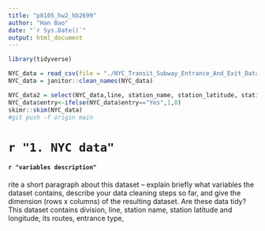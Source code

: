 ```yaml
---
title: "p8105_hw2_hb2699"
author: "Han Bao"
date: "`r Sys.Date()`"
output: html_document
---
```

```r
library(tidyverse)
```
```r
NYC_data = read_csv(file = "./NYC_Transit_Subway_Entrance_And_Exit_Data.csv")
NYC_data = janitor::clean_names(NYC_data)
```
```r
NYC_data2 = select(NYC_data,line, station_name, station_latitude, station_longitude,entry, vending, entrance_type,ada, route1:route11)
NYC_data$entry<-ifelse(NYC_data$entry=="Yes",1,0)
skimr::skim(NYC_data)
#git push -f origin main
```

# `r "1. NYC data"`
#### `r "variables description"`
rite a short paragraph about this dataset – explain briefly what variables the dataset contains, describe your data cleaning steps so far, and give the dimension (rows x columns) of the resulting dataset. Are these data tidy?
This dataset contains division, line, station name, station latitude and longitude, its routes, entrance type, 

